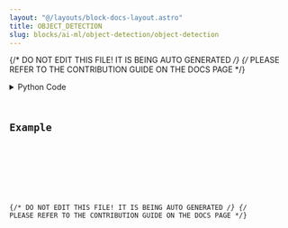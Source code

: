 ```yaml
---
layout: "@/layouts/block-docs-layout.astro"
title: OBJECT_DETECTION
slug: blocks/ai-ml/object-detection/object-detection
---
```


{/* DO NOT EDIT THIS FILE! IT IS BEING AUTO GENERATED */}
{/* PLEASE REFER TO THE CONTRIBUTION GUIDE ON THE DOCS PAGE */}


<PythonDocsDisplay docstring={docstring} />
<details>
<summary>Python Code</summary>



<Code code={pythonCode} lang="py" wrap theme="dracula" />

[Find this Flojoy Block on GitHub](https://github.com/flojoy-ai/blocks/blob/main/blocks/AI_ML/OBJECT_DETECTION/OBJECT_DETECTION/OBJECT_DETECTION.py)

</details>

## Example


<GetHelpWidget />


<AppDisplay app={app} blockName="OBJECT_DETECTION" client:visible />


<Example />

{/* DO NOT EDIT THIS FILE! IT IS BEING AUTO GENERATED */}
{/* PLEASE REFER TO THE CONTRIBUTION GUIDE ON THE DOCS PAGE */}
